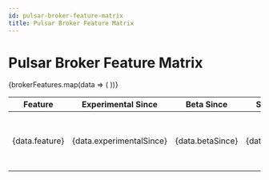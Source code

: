 ```yaml
---
id: pulsar-broker-feature-matrix
title: Pulsar Broker Feature Matrix
---
```


# Pulsar Broker Feature Matrix


<table>
    <thead>
    <tr>
        <th><b>Feature</b></th>
        <th><b>Experimental Since</b></th>
        <th><b>Beta Since</b></th>
        <th><b>Stable Since</b></th>
        <th><b>Document</b></th>
    </tr>
    </thead>
    <tbody>
    {brokerFeatures.map(data => (
        <tr key={data.feature}>
            <td>{data.feature}</td>
            <td>{data.experimentalSince}</td>
            <td>{data.betaSince}</td>
            <td>{data.stableSince}</td>
            <td>
                <ul>{data.document.map(doc => (
                    <li><a href={doc.link.startsWith("https://") ? doc.link: docUrl(doc.link, "", versions[0])}>{doc.text}</a></li>
                ))}</ul>
            </td>
        </tr>
    ))}
    </tbody>
</table>

